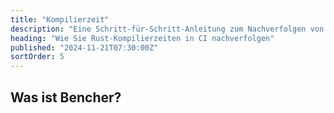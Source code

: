 ```yaml
---
title: "Kompilierzeit"
description: "Eine Schritt-für-Schritt-Anleitung zum Nachverfolgen von Rust-Kompilierzeiten in CI"
heading: "Wie Sie Rust-Kompilierzeiten in CI nachverfolgen"
published: "2024-11-21T07:30:00Z"
sortOrder: 5
---
```



<Intro
  lang="Rust"
/>

## Was ist Bencher?

<BencherIntro />

<Steps
  lang="Rust"
  flagUrl="/de/docs/explanation/adapters/#%EF%B8%8F-build-time"
  adapterUrl="/de/docs/explanation/adapters/#-json"
/>

<BuildTimeInner>
  <CargoBuild />
</BuildTimeInner>

<br />

<CallToAction lang={Language.de}/>
